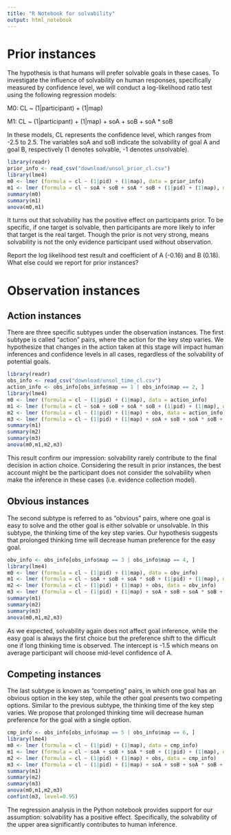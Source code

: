```yaml
---
title: "R Notebook for solvability"
output: html_notebook
---
```


# Prior instances

The hypothesis is that humans will prefer solvable goals in these cases. To investigate the influence of solvability on human responses, specifically measured by confidence level, we will conduct a log-likelihood ratio test using the following regression models:

M0: CL \~ (1\|participant) + (1\|map)

M1: CL \~ (1\|participant) + (1\|map) + soA + soB + soA \* soB

In these models, CL represents the confidence level, which ranges from -2.5 to 2.5. The variables soA and soB indicate the solvability of goal A and goal B, respectively (1 denotes solvable, -1 denotes unsolvable).

```r
library(readr)
prior_info <- read_csv("download/unsol_prior_cl.csv")
library(lme4)
m0 <- lmer (formula = cl ~ (1|pid) + (1|map), data = prior_info)
m1 <- lmer (formula = cl ~ soA + soB + soA * soB + (1|pid) + (1|map), data = prior_info)
summary(m0)
summary(m1)
anova(m0,m1)
```

It turns out that solvability has the positive effect on participants prior. To be specific, if one target is solvable, then participants are more likely to infer that target is the real target. Though the prior is not very strong, means solvability is not the only evidence participant used without observation.

Report the log likelihood test result and coefficient of A (-0.16) and B (0.18). What else could we report for prior instances?

# Observation instances

## Action instances

There are three specific subtypes under the observation instances. The first subtype is called "action" pairs, where the action for the key step varies. We hypothesize that changes in the action taken at this stage will impact human inferences and confidence levels in all cases, regardless of the solvability of potential goals.

```r
library(readr)
obs_info <- read_csv("download/unsol_time_cl.csv")
action_info <- obs_info[obs_info$map == 1 | obs_info$map == 2, ]
library(lme4)
m0 <- lmer (formula = cl ~ (1|pid) + (1|map), data = action_info)
m1 <- lmer (formula = cl ~ soA + soB + soA * soB + (1|pid) + (1|map), data = action_info)
m2 <- lmer (formula = cl ~ (1|pid) + (1|map) + obs, data = action_info)
m3 <- lmer (formula = cl ~ (1|pid) + (1|map) + soA + soB + soA * soB + obs , data = action_info)
summary(m1)
summary(m2)
summary(m3)
anova(m0,m1,m2,m3)
```

This result confirm our impression: solvability rarely contribute to the final decision in action choice. Considering the result in prior instances, the best account might be the participant does not consider the solvability when make the inference in these cases (i.e. evidence collection model).

## Obvious instances

The second subtype is referred to as "obvious" pairs, where one goal is easy to solve and the other goal is either solvable or unsolvable. In this subtype, the thinking time of the key step varies. Our hypothesis suggests that prolonged thinking time will decrease human preference for the easy goal.

```r
obv_info <- obs_info[obs_info$map == 3 | obs_info$map == 4, ]
library(lme4)
m0 <- lmer (formula = cl ~ (1|pid) + (1|map), data = obv_info)
m1 <- lmer (formula = cl ~ soA + soB + soA * soB + (1|pid) + (1|map), data = obv_info)
m2 <- lmer (formula = cl ~ (1|pid) + (1|map) + obs, data = obv_info)
m3 <- lmer (formula = cl ~ (1|pid) + (1|map) + soA + soB + soA * soB + obs , data = obv_info)
summary(m1)
summary(m2)
summary(m3)
anova(m0,m1,m2,m3)
```

As we expected, solvability again does not affect goal inference, while the easy goal is always the first choice but the preference shift to the difficult one if long thinking time is observed. The intercept is -1.5 which means on average participant will choose mid-level confidence of A.

## Competing instances

The last subtype is known as "competing" pairs, in which one goal has an obvious option in the key step, while the other goal presents two competing options. Similar to the previous subtype, the thinking time of the key step varies. We propose that prolonged thinking time will decrease human preference for the goal with a single option.

```r
cmp_info <- obs_info[obs_info$map == 5 | obs_info$map == 6, ]
library(lme4)
m0 <- lmer (formula = cl ~ (1|pid) + (1|map), data = cmp_info)
m1 <- lmer (formula = cl ~ soA + soB + soA * soB + (1|pid) + (1|map), data = cmp_info)
m2 <- lmer (formula = cl ~ (1|pid) + (1|map) + obs, data = cmp_info)
m3 <- lmer (formula = cl ~ (1|pid) + (1|map) + soA + soB + soA * soB + obs , data = cmp_info)
summary(m1)
summary(m2)
summary(m3)
anova(m0,m1,m2,m3)
confint(m3, level=0.95)
```

The regression analysis in the Python notebook provides support for our assumption: solvability has a positive effect. Specifically, the solvability of the upper area significantly contributes to human inference.
